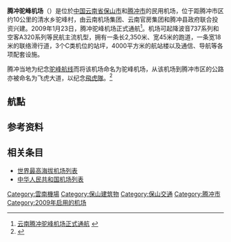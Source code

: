 {{Infobox Airport |
 airport_name = 腾冲驼峰机场<br>{{lang|en|Tengchong Tuofeng Airport}} |
 photo = 腾冲 机场 - panoramio.jpg |
 type = 公共 |
 opened = 2009年 |
 run by =  |
 city = {{CHN}}[[雲南省|雲南省]][[保山市|保山]][[腾冲市|腾冲市]] |
 distance_to_city = 12公里 |
 elevation-m      = 1888 |
 IATA = TCZ |
 ICAO = ZUTC |
 coordinates={{coord|24|59|29|N|98|29|45|E|type:airport}}|
pushpin_map      = China Yunnan#China |
pushpin_label    = '''LNJ''' |
 runway1_heading =18/36  |
 runway1_feet = 7,710 |
 runway1_meter = 2,350 |
 runway1_surface =  |
}}

'''腾冲驼峰机场'''（{{airport codes|TCZ|ZUTC}}）是位於[[中国|中国]][[云南省|云南省]][[保山市|保山市]]和[[腾冲市|腾冲市]]的民用机场，位于距腾冲市区约10公里的清水乡驼峰村，由云南机场集团、云南官房集团和腾冲县政府联合投资兴建。2009年1月23日，腾冲驼峰机场正式通航<ref>[http://www.xmyzl.com/shownews.asp?news_id=778 云南腾冲驼峰机场正式通航] {{webarchive|url=https://web.archive.org/web/20140418221037/http://www.xmyzl.com/shownews.asp?news_id=778 |date=2014-04-18 }}</ref>。机场可起降波音737系列和空客A320系列等民航主流机型，拥有一条长2,350米、宽45米的跑道，一条宽18米的联络滑行道，3个C类机位的站坪，4000平方米的航站楼以及通信、导航等各项配套设施。

腾冲当地为纪念[[驼峰航线|驼峰航线]]而将该机场命名为驼峰机场，从该机场到腾冲市区的公路亦被命名为飞虎大道，以纪念[[飛虎隊|飛虎隊]]。<ref>{{cite news|url=http://www.baoshan.cn/6605/2007/12/19/708@617052.htm|title=腾冲县驼峰机场飞虎大道竣工|work=保山日报|date=2007-12-19|accessdate=2014-08-31}}</ref>

== 航點 ==
{{Airport-dest-list
| [[祥鹏航空|祥鹏航空]]| [[北京首都国际机场|北京/首都]]、[[昆明长水国际机场|昆明]]、[[西双版纳嘎洒国际机场|西双版纳]]
| [[中国东方航空|中国东方航空]]| [[昆明长水国际机场|昆明]]、[[成都双流国际机场|成都]]
| [[中国南方航空|中国南方航空]]| [[重庆江北国际机场|重庆]]、[[广州白云国际机场|广州]]
| [[重庆航空|重庆航空]]| [[重庆江北国际机场|重庆]]
| [[昆明航空|昆明航空]]| [[昆明长水国际机场|昆明]]、[[南京禄口国际机场|南京]]、[[西安咸阳国际机场|西安]]、[[长沙黄花国际机场|长沙]]、[[郑州新郑国际机场|郑州]]、[[珠海金湾机场|珠海]]
| [[深圳航空|深圳航空]]| [[深圳宝安国际机场|深圳]]、[[昆明长水国际机场|昆明]]
}}

==参考资料==
{{reflist}}

==相关条目==
* [[世界最高海拔机场列表|世界最高海拔机场列表]]
* [[中华人民共和国机场列表|中华人民共和国机场列表]]

{{雲南機場}}
{{中华人民共和国机场}}

[[Category:雲南機場|Category:雲南機場]]
[[Category:保山建筑物|Category:保山建筑物]]
[[Category:保山交通|Category:保山交通]]
[[Category:腾冲市|Category:腾冲市]]
[[Category:2009年启用的机场|Category:2009年启用的机场]]